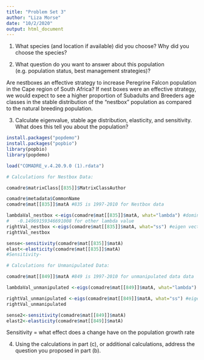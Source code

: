 ```yaml
---
title: "Problem Set 3"
author: "Liza Morse"
date: "10/2/2020"
output: html_document
---
```


1) What species (and location if available) did you choose? Why did you choose the species?

2) What question do you want to answer about this population (e.g. population status, best management strategies)?

Are nestboxes an effective strategy to increase Peregrine Falcon population in the Cape region of South Africa? If nest boxes were an effective strategy, we would expect to see a higher proportion of Subadults and Breeders age classes in the stable distribution of the "nestbox" population as compared to the natural breeding population.    

3) Calculate eigenvalue, stable age distribution, elasticity, and sensitivity. What does this tell you about the population?

```r
install.packages("popdemo")
install.packages("popbio")
library(popbio)
library(popdemo)

load("COMADRE_v.4.20.9.0 (1).rdata")

# Calculations for Nestbox Data:

comadre$matrixClass[[835]]$MatrixClassAuthor

comadre$metadata$CommonName
comadre$mat[[835]]$matA #835 is 1997-2010 for Nestbox data

lambdaVal_nestbox <-eigs(comadre$mat[[835]]$matA, what="lambda") #dominant eigenvalue
#   -0.14969159346691008 for other lambda value
rightVal_nestbox <-eigs(comadre$mat[[835]]$matA, what="ss") #eigen vector (aka stable age distribution)
rightVal_nestbox

sense<-sensitivity(comadre$mat[[835]]$matA)
elast<-elasticity(comadre$mat[[835]]$matA)
#Sensitivity-
```

```r
# Calculations for Unmanipulated Data:

comadre$mat[[849]]$matA #849 is 1997-2010 for unmanipulated data data

lambdaVal_unmanipulated <-eigs(comadre$mat[[849]]$matA, what="lambda") #eigenvalue

rightVal_unmanipulated <-eigs(comadre$mat[[849]]$matA, what="ss") #eigen vector (aka stable age distribution)
rightVal_unmanipulated

sense2<-sensitivity(comadre$mat[[849]]$matA)
elast2<-elasticity(comadre$mat[[849]]$matA)
```

Sensitivity = what effect does a change have on the population growth rate

4) Using the calculations in part (c), or additional calculations, address the question you proposed in part (b).


